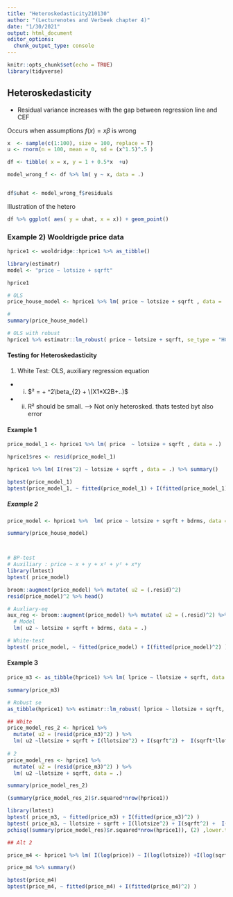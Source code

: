 ```yaml
---
title: "Heteroskedasticity210130"
author: "(Lecturenotes and Verbeek chapter 4)"
date: "1/30/2021"
output: html_document
editor_options: 
  chunk_output_type: console
---
```


```r
knitr::opts_chunk$set(echo = TRUE)
library(tidyverse)
```

## Heteroskedasticity

-   Residual variance increases with the gap between regression line and CEF

Occurs when assumptions $f(x) = x\beta$ is wrong

```r
x  <- sample(c(1:100), size = 100, replace = T)
u <- rnorm(n = 100, mean = 0, sd = (x^1.5)^.5 )

df <- tibble( x = x, y = 1 + 0.5*x  +u)

model_wrong_f <- df %>% lm( y ~ x, data = .)


df$uhat <- model_wrong_f$residuals

```

Illustration of the hetero

```r
df %>% ggplot( aes( y = uhat, x = x)) + geom_point()
```

### Example 2) Wooldrigde price data

```r
hprice1 <- wooldridge::hprice1 %>% as_tibble()

library(estimatr)
model <- "price ~ lotsize + sqrft"

hprice1

# OLS
price_house_model <- hprice1 %>% lm( price ~ lotsize + sqrft , data = . ) 

#
summary(price_house_model)

# OLS with robust
hprice1 %>% estimatr::lm_robust( price ~ lotsize + sqrft, se_type = "HC1" , data = . ) %>% summary()

```

#### Testing for Heteroskedasticity

1) White Test: OLS, auxiliary regression equation

- i) \$\e² = \X\beta + \X\^2\\beta\_{2} + \\(X1\*X2B+..)\$

- ii) R² should be small. --\> Not only heterosked. thats tested byt also error

#### Example 1
```r
price_model_1 <- hprice1 %>% lm( price  ~ lotsize + sqrft , data = .)

hprice1$res <- resid(price_model_1)

hprice1 %>% lm( I(res^2) ~ lotsize + sqrft , data = .) %>% summary()

bptest(price_model_1)
bptest(price_model_1, ~ fitted(price_model_1) + I(fitted(price_model_1)) )

```



##### Example 2

```r

price_model <- hprice1 %>%  lm( price ~ lotsize + sqrft + bdrms, data = . )

summary(price_house_model)



# BP-test
# Auxiliary : price ~ x + y + x² + y² + x*y
library(lmtest)
bptest( price_model)

broom::augment(price_model) %>% mutate( u2 = (.resid)^2) 
resid(price_model)^2 %>% head()

# Auxliary-eq
aux_reg <- broom::augment(price_model) %>% mutate( u2 = (.resid)^2) %>% 
  # Model
  lm( u2 ~ lotsize + sqrft + bdrms, data = .)

# White-test
bptest( price_model, ~ fitted(price_model) + I(fitted(price_model)^2) )
```

#### Example 3

```r
price_m3 <- as_tibble(hprice1) %>% lm( lprice ~ llotsize + sqrft, data = .) 

summary(price_m3)

# Robust se
as_tibble(hprice1) %>% estimatr::lm_robust( lprice ~ llotsize + sqrft, se_type = "HC1" ,data = .) 

## White
price_model_res_2 <- hprice1 %>%
  mutate( u2 = (resid(price_m3)^2) ) %>% 
  lm( u2 ~llotsize + sqrft + I(llotsize^2) + I(sqrft^2) +  I(sqrft*llotsize) , data  = .)
 
# 2
price_model_res <- hprice1 %>%
  mutate( u2 = (resid(price_m3)^2) ) %>% 
  lm( u2 ~llotsize + sqrft, data = .)

summary(price_model_res_2) 

(summary(price_model_res_2)$r.squared*nrow(hprice1))

library(lmtest)
bptest( price_m3, ~ fitted(price_m3) + I(fitted(price_m3)^2) )
bptest( price_m3, ~ llotsize + sqrft + I(llotsize^2) + I(sqrft^2) +  I(sqrft*llotsize), data = hprice1)
pchisq((summary(price_model_res)$r.squared*nrow(hprice1)), (2) ,lower.tail = FALSE)

## Alt 2

price_m4 <- hprice1 %>% lm( I(log(price)) ~ I(log(lotsize)) +I(log(sqrft)) + bdrms, data = . )

price_m4 %>% summary()

bptest(price_m4)
bptest(price_m4, ~ fitted(price_m4) + I(fitted(price_m4)^2) )

```







